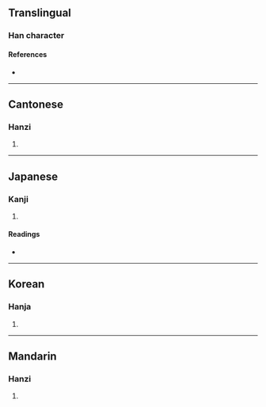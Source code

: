 {{character info}}
==Translingual==

===Han character===
{{Han char|rn=18|rad=刀|as=09|sn=11|four=72200|canj=SGLN|ids=⿰屋刂}}

====References====
* {{Han ref|kx=0142.180|dkj=02092|dj=0322.040|hdz=10349.090|uh=526D|ud=21101|bh=D46A|bd=54378}}

----

==Cantonese==

===Hanzi===
{{yue-hanzi|jyut=|y=uk1}}

# {{rfdef|yue|sort=刀09}}

----

==Japanese==

===Kanji===
{{ja-kanji|grade=|rs=刀09}}

# {{rfdef|ja|sort=刀09}} <!-- line may be deleted if/when POS headers are added -->

====Readings====
* {{ja-readings|on=[[おく]] (oku), [[あく]] (aku)|kun=[[つみする]] (tsumisuru)}}

----

==Korean==

===Hanja===
{{ko-hanja|hangeul=[[옥]], [[악]]|rv=ok, ak|mr=ok, ak}}

# {{rfdef|ko|sort=刀09}}

----

==Mandarin==

===Hanzi===
{{cmn-hanzi|pin=[[chuāng]] ([[chuang1]]), [[wū]] ([[wu1]])|wg=ch'uang<sup>1</sup>, wu<sup>1</sup>}}

# {{rfdef|cmn|sort=刀09}}